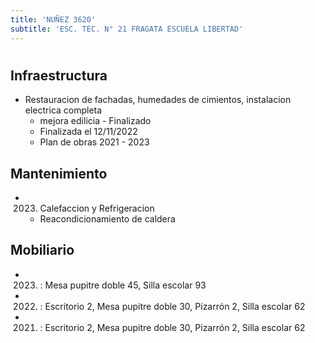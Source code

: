 ```yaml
---
title: 'NUÑEZ 3620'
subtitle: 'ESC. TEC. N° 21 FRAGATA ESCUELA LIBERTAD'
---
```


#
## Infraestructura

* Restauracion de fachadas, humedades de cimientos, instalacion electrica completa 
    + mejora edilicia - Finalizado 
    + Finalizada el 12/11/2022 
    + Plan de obras 2021 - 2023 






## Mantenimiento

*  (2023) Calefaccion y Refrigeracion 
    + Reacondicionamiento de caldera





## Mobiliario

*  (2023) : Mesa pupitre doble 45, Silla escolar 93 

*  (2022) : Escritorio 2, Mesa pupitre doble 30, Pizarrón 2, Silla escolar 62 

*  (2021) : Escritorio 2, Mesa pupitre doble 30, Pizarrón 2, Silla escolar 62 



